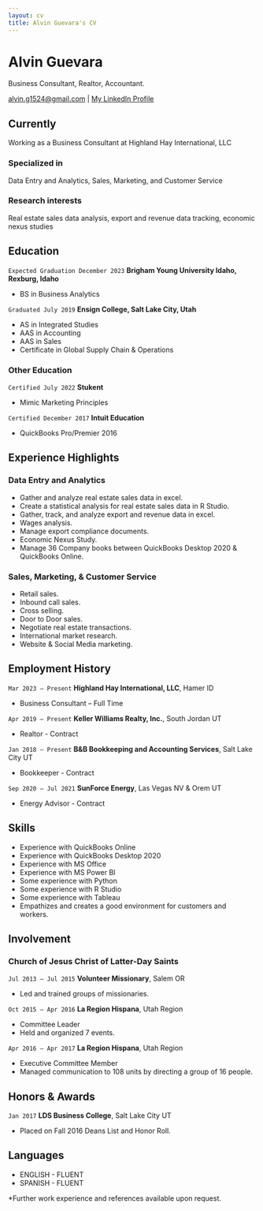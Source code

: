 ```yaml
---
layout: cv
title: Alvin Guevara's CV
---
```

# Alvin Guevara
Business Consultant, Realtor, Accountant.

<div id="webaddress">
<a href="alvin.g1524@gmail.com">alvin.g1524@gmail.com</a>
| <a href="https://www.linkedin.com/in/alvin-guevara/">My LinkedIn Profile</a>
</div>

## Currently

Working as a Business Consultant at Highland Hay International, LLC

### Specialized in

Data Entry and Analytics, Sales, Marketing, and Customer Service

### Research interests

Real estate sales data analysis, export and revenue data tracking, economic nexus studies

## Education

`Expected Graduation December 2023`
__Brigham Young University Idaho, Rexburg, Idaho__

- BS in Business Analytics

`Graduated July 2019`
__Ensign College, Salt Lake City, Utah__

- AS in Integrated Studies
- AAS in Accounting
- AAS in Sales
- Certificate in Global Supply Chain & Operations

### Other Education

`Certified July 2022`
__Stukent__

- Mimic Marketing Principles

`Certified December 2017`
__Intuit Education__

- QuickBooks Pro/Premier 2016

## Experience Highlights

### Data Entry and Analytics

- Gather and analyze real estate sales data in excel.
- Create a statistical analysis for real estate sales data in R Studio.
- Gather, track, and analyze export and revenue data in excel.
- Wages analysis.
- Manage export compliance documents.
- Economic Nexus Study.
- Manage 36 Company books between QuickBooks Desktop 2020 & QuickBooks Online.

### Sales, Marketing, & Customer Service

- Retail sales.
- Inbound call sales.
- Cross selling.
- Door to Door sales.
- Negotiate real estate transactions.
- International market research.
- Website & Social Media marketing.

## Employment History

`Mar 2023 – Present`
__Highland Hay International, LLC__, Hamer ID

- Business Consultant – Full Time

`Apr 2019 – Present`
__Keller Williams Realty, Inc.__, South Jordan UT

- Realtor - Contract

`Jan 2018 – Present`
__B&B Bookkeeping and Accounting Services__, Salt Lake City UT

- Bookkeeper - Contract

`Sep 2020 – Jul 2021`
__SunForce Energy__, Las Vegas NV & Orem UT

- Energy Advisor - Contract

## Skills

- Experience with QuickBooks Online
- Experience with QuickBooks Desktop 2020
- Experience with MS Office
- Experience with MS Power BI
- Some experience with Python
- Some experience with R Studio
- Some experience with Tableau
- Empathizes and creates a good environment for customers and workers.

## Involvement

### Church of Jesus Christ of Latter-Day Saints

`Jul 2013 – Jul 2015`
__Volunteer Missionary__, Salem OR

- Led and trained groups of missionaries.

`Oct 2015 – Apr 2016`
__La Region Hispana__, Utah Region

- Committee Leader
- Held and organized 7 events.

`Apr 2016 – Apr 2017`
__La Region Hispana__, Utah Region

- Executive Committee Member
- Managed communication to 108 units by directing a group of 16 people.

## Honors & Awards

`Jan 2017`
__LDS Business College__, Salt Lake City UT

- Placed on Fall 2016 Deans List and Honor Roll.

## Languages

- ENGLISH - FLUENT
- SPANISH - FLUENT

*Further work experience and references available upon request.


<!-- ### Footer

Last updated: May 2013 -->